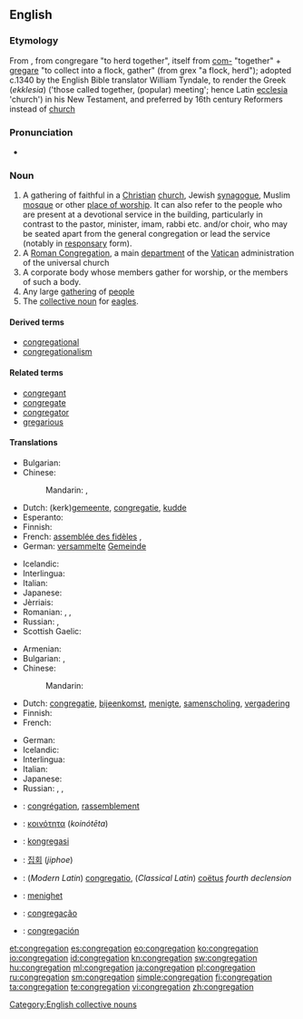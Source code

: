 {{also|congrégâtion}}
==English==

===Etymology===
From {{etyl|la}} {{term|congregatio|congregātiō|lang=la}}, from congregare "to herd together", itself from [[com-]] "together" + [[gregare]] "to collect into a flock, gather" (from grex "a flock, herd"); adopted c.1340 by the English Bible translator William Tyndale, to render the Greek (''ekklesia'') ('those called together, (popular) meeting'; hence Latin [[ecclesia]] 'church') in his New Testament, and preferred by 16th century Reformers instead of [[church]]

===Pronunciation===
* {{rhymes|eɪʃən}}

===Noun===
{{en-noun}}

# A gathering of faithful in a [[Christian]] [[church]], Jewish [[synagogue]], Muslim [[mosque]] or other [[place of worship]].  It can also refer to the people who are present at a devotional service in the building, particularly in contrast to the pastor, minister, imam, rabbi etc. and/or choir, who may be seated apart from the general congregation or lead the service (notably in [[responsary]] form).
# A [[Roman Congregation]], a main [[department]] of the [[Vatican]] administration of the universal church
# A corporate body whose members gather for worship, or the members of such a body.
# Any large [[gathering]] of [[people]]
# The [[collective noun]] for [[eagle|eagles]].

====Derived terms====
* [[congregational]]
* [[congregationalism]]

====Related terms====
* [[congregant]]
* [[congregate]]
* [[congregator]]
* [[gregarious]]

====Translations====
{{trans-top|A religious gathering of people in a place of worship; its ordinary audience}}
* Bulgarian: {{t-|bg|паство|n|tr=pástvo|sc=Cyrl}}
* Chinese:
*: Mandarin: {{t|cmn|會眾|sc=Hani}}, {{t|cmn|会众|tr=huìzhōng|sc=Hani}}
* Dutch: (kerk)[[gemeente]], [[congregatie]], [[kudde]]
* Esperanto: {{t-|eo|kongregacio}}
* Finnish: {{t+|fi|seurakunta}}
* French: [[assemblée des fidèles]] {{f}}, {{t|fr|assemblée des fidèles|f}}
* German: [[versammelt]]e [[Gemeinde]] {{f}}
{{trans-mid}}
* Icelandic: {{t-|is|söfnuður|m}}
* Interlingua: {{t-|ia|congregation|xs=Interlingua}}
* Italian: {{t-|it|assemblea}}
* Japanese: {{t|ja|会衆|tr=かいしゅう, kaishū|sc=Jpan}}
* Jèrriais: {{tø|roa-jer|congrégâtion|f}}
* Romanian: {{t-|ro|congregație|f}}, {{t-|ro|adunare de fideli}}, {{t-|ro|organzație fondată religios|f}}
* Russian: {{t|ru|паства|f|tr=pástva|sc=Cyrl}}, {{t+|ru|конгрегация|tr=kongregácija|f}}
* Scottish Gaelic: {{t-|gd|coitheanal|m}}
{{trans-bottom}}

{{trans-top|A large gathering of people}}
* Armenian: {{t-|hy|հավաքույթ|tr=havak’uyt’}}
* Bulgarian: {{t+|bg|сбор|m|tr=sbor}},  {{t+|bg|струпване|n|tr=strúpvane}}
* Chinese:
*: Mandarin: {{t|cmn|人群|tr=rénqún|sc=Hani}}
* Dutch: [[congregatie]], [[bijeenkomst]], [[menigte]], [[samenscholing]], [[vergadering]]
* Finnish: {{t-|fi|väkijoukko}}
* French: {{t+|fr|assemblée|f}}
{{trans-mid}}
* German: {{t+|de|Versammlung|f}}
* Icelandic: {{t+|is|mannsöfnuður|m}}
* Interlingua: {{t-|ia|congregation|xs=Interlingua}}
* Italian: {{t+|it|congregazione}}
* Japanese: {{t|ja|集団|tr=しゅうだん, shūdan|sc=Jpan}}
* Russian: {{t+|ru|собрание|tr=sobránije|n}}, {{t+|ru|скопление|tr=skoplénije|n}}, {{t+|ru|сходка|tr=sxódka|f}}
{{trans-bottom}}

{{trans-see|Roman Congreation}}

{{checktrans-top}}
* {{ttbc|fr}}: [[congrégation]], [[rassemblement]]
* {{ttbc|el}}: [[κοινότητα]] (''koinótēta'')
* {{ttbc|id}}: [[kongregasi]]
* {{ttbc|ko}}: [[집회]] (''jiphoe'')
{{trans-mid}}
* {{ttbc|la}}: (''Modern Latin'') [[congregatio]], (''Classical Latin'') [[coëtus]] ''fourth declension''
* {{ttbc|no}}: [[menighet]]
* {{ttbc|pt}}: [[congregação]]
* {{ttbc|es}}: [[congregación]]
{{trans-bottom}}

[[Category:English collective nouns]]

[[et:congregation]]
[[es:congregation]]
[[eo:congregation]]
[[ko:congregation]]
[[io:congregation]]
[[id:congregation]]
[[kn:congregation]]
[[sw:congregation]]
[[hu:congregation]]
[[ml:congregation]]
[[ja:congregation]]
[[pl:congregation]]
[[ru:congregation]]
[[sm:congregation]]
[[simple:congregation]]
[[fi:congregation]]
[[ta:congregation]]
[[te:congregation]]
[[vi:congregation]]
[[zh:congregation]]